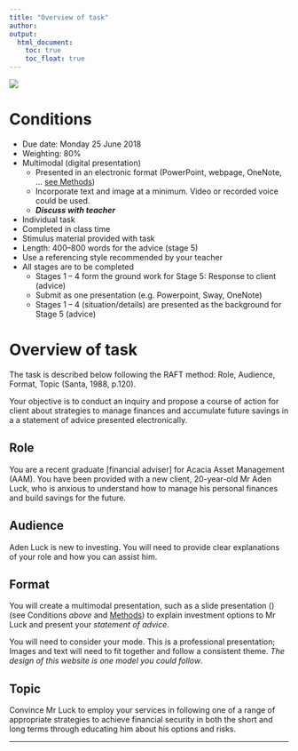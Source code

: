 ```yaml
---
title: "Overview of task"
author:  
output:
  html_document:
    toc: true
    toc_float: true
---
```

<div style="position: relative; bottom: 0; left: 0; width: 30%;">
  ![](images/AscLogo.png) 
</div>   




# Conditions 

* Due date: Monday 25 June 2018
* Weighting: 80% 
* Multimodal (digital presentation)
    + Presented in an electronic format (PowerPoint, webpage, OneNote, ... [see Methods](methods.html))
    + Incorporate text and image at a minimum. Video or recorded voice could be used.
    + _**Discuss with teacher**_
    
* Individual task  
* Completed in class time
* Stimulus material provided with task
* Length: 400–800 words for the advice (stage 5)  
* Use a referencing style recommended by your teacher 
* All stages are to be completed  
    + Stages 1 – 4 form the ground work for Stage 5: Response to client (advice)  
    + Submit as one presentation (e.g. Powerpoint, Sway, OneNote) 
    + Stages 1 – 4 (situation/details) are presented as the background for Stage 5 (advice)

# Overview of task

The task is described below following the RAFT method: Role, Audience, Format, Topic (Santa, 1988, p.120). 

Your objective is to conduct an inquiry and propose a course of action for client about strategies to manage finances and accumulate future savings in a a statement of advice presented electronically.

## Role 

You are a recent graduate [financial adviser] for Acacia Asset Management (AAM). You have been provided with a new client, 20-year-old Mr Aden Luck, who is anxious to understand how to manage his personal finances and build savings for the future.  
 
## Audience 

Aden Luck is new to investing. You will need to provide clear explanations of your role and how you can assist him.

## Format 

You will create a multimodal presentation, such as a slide presentation () (see Conditions _above_ and [Methods](methods.html)) to explain investment options to Mr Luck and present your *statement of advice*. 

You will need to consider your mode. This is a professional presentation; Images and text will need to fit together and follow a consistent theme. _The design of this website is one model you could follow_. 

## Topic

Convince Mr Luck to employ your services in following one of a range of appropriate strategies to achieve financial security in both the short and long terms through educating him about his options and risks. 

***

